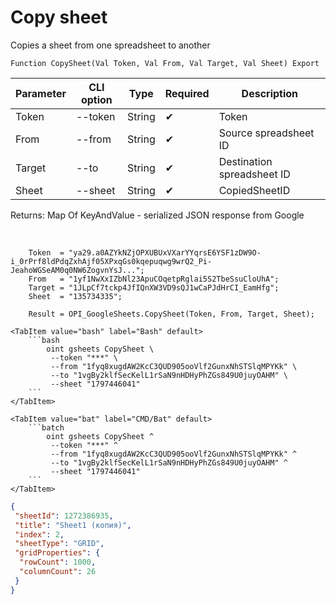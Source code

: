 ﻿---
sidebar_position: 3
---


# Copy sheet
 Copies a sheet from one spreadsheet to another



`Function CopySheet(Val Token, Val From, Val Target, Val Sheet) Export`

  | Parameter | CLI option | Type | Required | Description |
  |-|-|-|-|-|
  | Token | --token | String | &#x2714; | Token |
  | From | --from | String | &#x2714; | Source spreadsheet ID |
  | Target | --to | String | &#x2714; | Destination spreadsheet ID |
  | Sheet | --sheet | String | &#x2714; | CopiedSheetID |

  
  Returns:  Map Of KeyAndValue - serialized JSON response from Google

<br/>




```bsl title="1C:Enterprise/OneScript code example"
    Token  = "ya29.a0AZYkNZjOPXUBUxVXarYYqrsE6YSF1zDW9O-i_0rPrf8ldPdqZxhAjf05XPxqGs0kqepuqwg9wrQ2_Pi-JeahoWGSeAM0q0NW6ZogvnYsJ...";
    From   = "1yf1NwXxIZbNl23ApuCOqetpRglai5S2TbeSsuCloUhA";
    Target = "1JLpCf7tckp4JfIQnXW3VD9sQJ1wCaPJdHrCI_EamHfg";
    Sheet  = "135734335";

    Result = OPI_GoogleSheets.CopySheet(Token, From, Target, Sheet);
```
 

 <Tabs>
  
    <TabItem value="bash" label="Bash" default>
        ```bash
            oint gsheets CopySheet \
             --token "***" \
             --from "1fyq8xugdAW2KcC3QUD905ooVlf2GunxNhSTSlqMPYKk" \
             --to "1vgBy2klfSecKelL1rSaN9nHDHyPhZGs849U0juyOAHM" \
             --sheet "1797446041"
        ```
    </TabItem>
  
    <TabItem value="bat" label="CMD/Bat" default>
        ```batch
            oint gsheets CopySheet ^
             --token "***" ^
             --from "1fyq8xugdAW2KcC3QUD905ooVlf2GunxNhSTSlqMPYKk" ^
             --to "1vgBy2klfSecKelL1rSaN9nHDHyPhZGs849U0juyOAHM" ^
             --sheet "1797446041"
        ```
    </TabItem>
</Tabs>


```json title="Result"
{
 "sheetId": 1272386935,
 "title": "Sheet1 (копия)",
 "index": 2,
 "sheetType": "GRID",
 "gridProperties": {
  "rowCount": 1000,
  "columnCount": 26
 }
}
```
